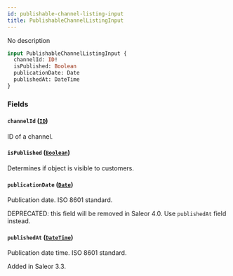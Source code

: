 ```yaml
---
id: publishable-channel-listing-input
title: PublishableChannelListingInput
---
```



No description

```graphql
input PublishableChannelListingInput {
  channelId: ID!
  isPublished: Boolean
  publicationDate: Date
  publishedAt: DateTime
}
```


### Fields

#### `channelId` ([`ID`](../../../developer/api-reference/scalars/id))

ID of a channel.


#### `isPublished` ([`Boolean`](../../../developer/api-reference/scalars/boolean))

Determines if object is visible to customers.


#### `publicationDate` ([`Date`](../../../developer/api-reference/scalars/date))

Publication date. ISO 8601 standard. 

DEPRECATED: this field will be removed in Saleor 4.0. Use `publishedAt` field instead.


#### `publishedAt` ([`DateTime`](../../../developer/api-reference/scalars/date-time))

Publication date time. ISO 8601 standard.

Added in Saleor 3.3.




